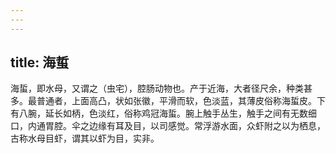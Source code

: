 ```yaml
---
---
---
```

title: 海蜇
---



海蜇，即水母，又谓之（虫宅），腔肠动物也。产于近海，大者径尺余，种类甚多。最普通者，上面高凸，状如张徽，平滑而软，色淡蓝，其薄皮俗称海蜇皮。下有八腕，延长如柄，色淡红，俗称鸡冠海蜇。腕上触手丛生，触手之间有无数细口，内通胃腔。伞之边缘有耳及目，以司感觉。常浮游水面，众虾附之以为栖息，古称水母目虾，谓其以虾为目，实非。